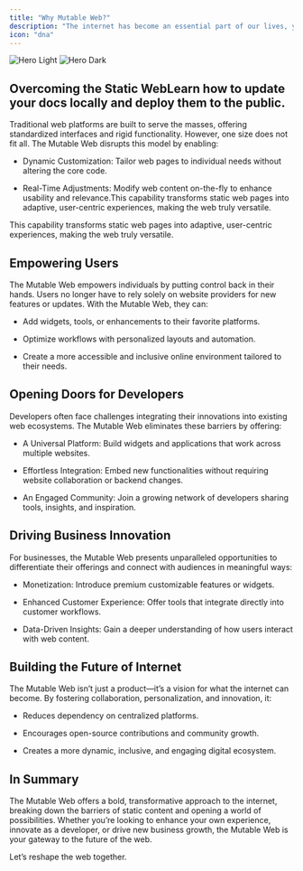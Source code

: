 ```yaml
---
title: "Why Mutable Web?"
description: "The internet has become an essential part of our lives, yet its current structure often limits creativity, flexibility, and personalization. The Mutable Web addresses these limitations by introducing a paradigm shift that benefits users, developers, and businesses alike. Here’s why the Mutable Web is the next big thing in the evolution of the internet"
icon: "dna"
---
```


<img 
  alt="Hero Light" 
  className="block dark:hidden" 
  src="/images/why-art-light.svg" 
/>
<img 
  alt="Hero Dark" 
  className="hidden dark:block" 
  src="/images/why-art-dark.svg" 
/>

## Overcoming the Static WebLearn how to update your docs locally and deploy them to the public.

Traditional web platforms are built to serve the masses, offering standardized interfaces and rigid functionality. However, one size does not fit all. The Mutable Web disrupts this model by enabling:

* Dynamic Customization: Tailor web pages to individual needs without altering the core code.

* Real-Time Adjustments: Modify web content on-the-fly to enhance usability and relevance.This capability transforms static web pages into adaptive, user-centric experiences, making the web truly versatile.

This capability transforms static web pages into adaptive, user-centric experiences, making the web truly versatile.

## Empowering Users

The Mutable Web empowers individuals by putting control back in their hands. Users no longer have to rely solely on website providers for new features or updates. With the Mutable Web, they can:

* Add widgets, tools, or enhancements to their favorite platforms.

* Optimize workflows with personalized layouts and automation.

* Create a more accessible and inclusive online environment tailored to their needs.

## Opening Doors for Developers

Developers often face challenges integrating their innovations into existing web ecosystems. The Mutable Web eliminates these barriers by offering:

* A Universal Platform: Build widgets and applications that work across multiple websites.

* Effortless Integration: Embed new functionalities without requiring website collaboration or backend changes.

* An Engaged Community: Join a growing network of developers sharing tools, insights, and inspiration.

## Driving Business Innovation

For businesses, the Mutable Web presents unparalleled opportunities to differentiate their offerings and connect with audiences in meaningful ways:

* Monetization: Introduce premium customizable features or widgets.

* Enhanced Customer Experience: Offer tools that integrate directly into customer workflows.

* Data-Driven Insights: Gain a deeper understanding of how users interact with web content.

## Building the Future of Internet

The Mutable Web isn’t just a product—it’s a vision for what the internet can become. By fostering collaboration, personalization, and innovation, it:

* Reduces dependency on centralized platforms.

* Encourages open-source contributions and community growth.

* Creates a more dynamic, inclusive, and engaging digital ecosystem.

## In Summary

The Mutable Web offers a bold, transformative approach to the internet, breaking down the barriers of static content and opening a world of possibilities. Whether you’re looking to enhance your own experience, innovate as a developer, or drive new business growth, the Mutable Web is your gateway to the future of the web.

Let’s reshape the web together.
